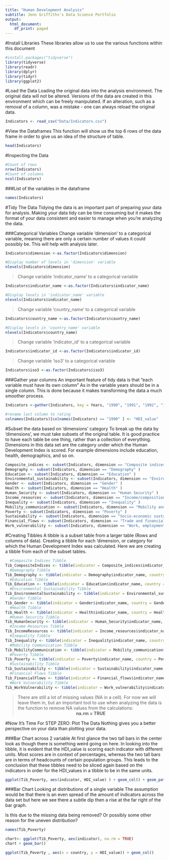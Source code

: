 ```yaml
---
title: "Human Development Analysis"
subtitle: Jenn Griffiths's Data Science Portfolio
output:
  html_document:
    df_print: paged
---
```

#Install Libraries
These libraries allow us to use the various functions within this document
```r
#install.packages("tidyverse")
library(tidyverse)
library(readr)
library(dplyr)
library(tidyr)
library(ggplot2)
```
#Load the Data
Loading the original data into the analysis environment. The original data will not be altered. Versions of the data are created in this environment which can be freely manipulated. If an alteration, such as a removal of a column, was a mistake - one can always reload the original data. 
```r
Indicators <- read_csv("Data/Indicators.csv")
```
#View the Dataframes
This function will show us the top 6 rows of the data frame in order to give us an idea of the structure of table. 
```r
head(Indicators)
```
#Inspecting the Data
```r
#Count of rows
nrow(Indicators)
#Count of columns
ncol(Indicators)
```
###List of the variables in the dataframe
```r
names(Indicators)
```
#Tidy The Data
Tidying the data is an important part of preparing your data for analysis. Making your data tidy can be time consuming but it makes the format of your data consistent and easier to manage when you're analyzing the data.

###Categorical Variables
Change variable 'dimension' to a categorical variable, meaning there are only a certain number of values it could possibly be. This will help with analysis later. 

```r
Indicators$dimension <-as.factor(Indicators$dimension)

#Display number of levels in 'dimension' variable
nlevels(Indicators$dimension)
```
>Change variable 'indicator_name' to a categorical variable

```r
Indicators$indicator_name <-as.factor(Indicators$indicator_name)

#Display levels in 'indicator_name' variable
nlevels(Indicators$indicator_name)
```
>Change variable 'country_name' to a categorical variable

```r
Indicators$country_name <-as.factor(Indicators$country_name)

#Display levels in 'country_name' variable
nlevels(Indicators$country_name)
```
>Change variable 'indicator_id' to a categorical variable

```r
Indicators$indicator_id <-as.factor(Indicators$indicator_id)
```
>Change variable 'iso3' to a categorical variable

```r
Indicators$iso3 <-as.factor(Indicators$iso3)
```
###Gather year columns
An important feature of tidy data is that "each variable must have its own column" As in the variable years should be in a single column. This is done because it makes transforming the data a much smoother process. 
```r
Indicators <-gather(Indicators, key = Years, "1990", "1991", "1992", "1993", "1994", "1995", "1996", "1997", "1998","1999", "2000", "2001", "2002","2003","2004","2005","2006", "2007","2008","2009","2010","2011","2012","2013","2014","2015", "2016", "2017","9999")

#rename last column to rating
colnames(Indicators)[colnames(Indicators) == "1990" ] <- "HDI_value"
```
#Subset the data based on 'dimensions' category
To break up the data by 'dimensions', we must take subsets of the original table. It is good practice to have each table be one thing, rather than a collection of everything. Dimensions in this data set are the category under which the Human Development Index is scored. For example dimensions include education, health, demographics, and so on. 

```r
Composite_indices <- subset(Indicators, dimension == "Composite indices" )
Demography <- subset(Indicators, dimension == "Demography" )
Education <- subset(Indicators, dimension == "Education" )
Environmental_sustainability <- subset(Indicators, dimension == "Environmental sustainability" )
Gender <- subset(Indicators, dimension == "Gender" )
Health <- subset(Indicators, dimension == "Health" )
Human_Security <- subset(Indicators, dimension == "Human Security" )
Income_resources <- subset(Indicators, dimension == "Income/composition of resources" )
Inequality <- subset(Indicators, dimension == "Inequality" )
Mobility_communication <- subset(Indicators, dimension == "Mobility and communication" )
Poverty <- subset(Indicators, dimension == "Poverty" )
Sustainability <- subset(Indicators, dimension == "Socio-economic sustainability" )
Financial_flows <- subset(Indicators, dimension == "Trade and financial flows" )
Work_vulnerability <- subset(Indicators, dimension == "Work, employment and vulnerability" )
```
#Creating Tibbles
A tibble is a subset table from a larger table (Rows and columns of data). Creating a tibble for each 'dimension, or category for which the Human Development Index was calculated.
Here we are creating a tibble from each of the subset tables. 
```r
  #Composite Indices Tibble
Tib_CompositeIndices <- tibble(indicator = Composite_indices$indicator_name, country = Composite_indices$country_name, year = Composite_indices$Years, HDI_value = Composite_indices$HDI_value)
  #Demography Tibble
Tib_Demography <- tibble(indicator = Demography$indicator_name, country = Demography$country_name, year = Demography$Years, HDI_value = Demography$HDI_value)
  #Education Tibble
Tib_Education <- tibble(indicator = Education$indicator_name, country = Education$country_name, year = Education$Years, HDI_value = Education$HDI_value)
  #Environmental Sustainability Tibble
Tib_EnvironmentalSustainability <- tibble(indicator = Environmental_sustainability$indicator_name, country = Environmental_sustainability$country_name, year = Environmental_sustainability$Years, HDI_value = Environmental_sustainability$HDI_value)
  #Gender Tibble
Tib_Gender <- tibble(indicator = Gender$indicator_name, country = Gender$country_name, year = Gender$Years, HDI_value = Gender$HDI_value)
  #Health Tibble
Tib_Health <- tibble(indicator = Health$indicator_name, country = Health$country_name, year = Health$Years, HDI_value = Health$HDI_value)
  #Human Security Tibble
Tib_HumanSecurity <- tibble(indicator = Human_Security$indicator_name, country = Human_Security$country_name, year = Human_Security$Years, HDI_value = Human_Security$HDI_value)
  #Income Resources Tibble
Tib_IncomeResources <- tibble(indicator = Income_resources$indicator_name, country = Income_resources$country_name, year = Income_resources$Years, HDI_value = Income_resources$HDI_value)
  #Inequality Tibble
Tib_Inequality <- tibble(indicator = Inequality$indicator_name, country = Inequality$country_name, year = Inequality$Years, HDI_value = Inequality$HDI_value)
  #Mobility Communication Tibble
Tib_MobilityCommunication <- tibble(indicator = Mobility_communication$indicator_name, country = Mobility_communication$country_name, year = Mobility_communication$Years, HDI_value = Mobility_communication$HDI_value)
  #Poverty Tibble
Tib_Poverty <- tibble(indicator = Poverty$indicator_name, country = Poverty$country_name, year = Poverty$Years, HDI_value = Poverty$HDI_value)
  #Sustainability Tibble
Tib_Sustainability <- tibble(indicator = Sustainability$indicator_name, country = Sustainability$country_name, year = Sustainability$Years, HDI_value = Sustainability$HDI_value)
  #Financial Flows Tibble
Tib_FinancialFlows <- tibble(indicator = Financial_flows$indicator_name, country = Financial_flows$country_name, year = Financial_flows$Years, HDI_value = Financial_flows$HDI_value)
  #Work Vulnerability Tibble
Tib_WorkVulnerability <- tibble(indicator = Work_vulnerability$indicator_name, country = Work_vulnerability$country_name, year = Work_vulnerability$Years, HDI_value = Work_vulnerability$HDI_value)
```
>There are still a lot of missing values (NA in a cell). For now we will leave them in, but an important tool to use when analyzing the data is the function to remove NA values from the calculations:  
<center> **na.rm = TRUE** </center>

#Now It's Time For STEP ZERO: Plot The Data
Nothing gives you a better perspective on your data than plotting your data. 

###Bar Chart across 2 variable
At first glance the two tall bars in the center look as though there is something weird going on here. In looking into the tibble, it is evident that the HDI_value is scoring each indicator with different units. Most scores are in context of percentages, whereas the two tall bars are in terms of headcounts of certain population groups. This leads to the conclusion that these tibbles need to be sliced again based on the indicators in order for the HDI_values in a tibble to be in the same units.
```r
ggplot(Tib_Poverty, aes(indicator, HDI_value) ) + geom_col() + geom_path(colour = "red", na.rm = TRUE)
```

###Bar Chart
Looking at distributions of a single variable
The assumption would be that there is an even spread of the amount of indicators across the data set but here we see there a subtle dip then a rise at the far right of the bar graph. 

Is this due to the missing data being removed? Or possibly some other reason for the uneven distribution?


```r
names(Tib_Poverty)

chart<- ggplot(Tib_Poverty, aes(indicator), na.rm = TRUE)
chart + geom_bar()
```

```r
ggplot(Tib_Poverty , aes(x = country, y = HDI_value)) + geom_col()


```

